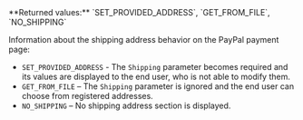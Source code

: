 <ResponseField name="ShippingPreference" type="string" >    
**Returned values:** `SET_PROVIDED_ADDRESS`, `GET_FROM_FILE`, `NO_SHIPPING`

Information about the shipping address behavior on the PayPal payment page:  
- `SET_PROVIDED_ADDRESS` - The `Shipping` parameter becomes required and its values are displayed to the end user, who is not able to modify them.
- `GET_FROM_FILE` – The `Shipping` parameter is ignored and the end user can choose from registered addresses.  
- `NO_SHIPPING` – No shipping address section is displayed.  
</ResponseField>